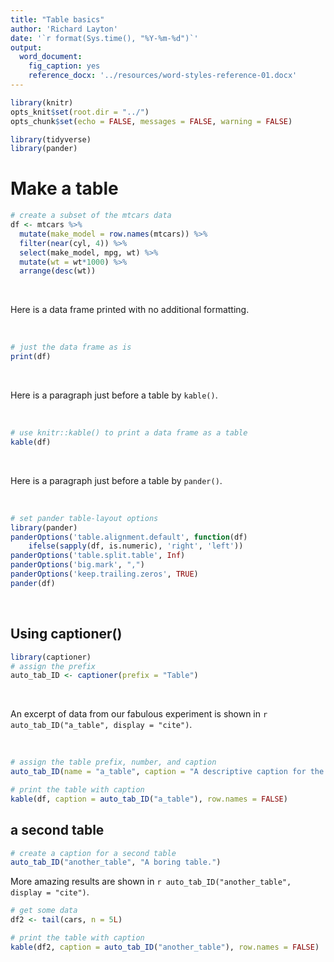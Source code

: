 ```yaml
---
title: "Table basics"
author: 'Richard Layton'
date: '`r format(Sys.time(), "%Y-%m-%d")`'
output:
  word_document:
    fig_caption: yes
    reference_docx: '../resources/word-styles-reference-01.docx'
---
```


```r
library(knitr)
opts_knit$set(root.dir = "../")
opts_chunk$set(echo = FALSE, messages = FALSE, warning = FALSE)
```

```r
library(tidyverse)
library(pander)
```

# Make a table

```r
# create a subset of the mtcars data
df <- mtcars %>%
  mutate(make_model = row.names(mtcars)) %>%
  filter(near(cyl, 4)) %>%    
  select(make_model, mpg, wt) %>%
  mutate(wt = wt*1000) %>%
  arrange(desc(wt)) 
```

<br>

Here is a data frame printed with no additional formatting. 

<br>

```r
# just the data frame as is
print(df)
```

<br>

Here is a paragraph just before a table by `kable()`. 

<br>

```r
# use knitr::kable() to print a data frame as a table 
kable(df) 
```

<br>

Here is a paragraph just before a table by `pander()`. 

<br>


```r
# set pander table-layout options
library(pander)
panderOptions('table.alignment.default', function(df)
    ifelse(sapply(df, is.numeric), 'right', 'left'))
panderOptions('table.split.table', Inf)
panderOptions('big.mark', ",")
panderOptions('keep.trailing.zeros', TRUE)
pander(df) 
```

<br> 

## Using captioner()

```r
library(captioner)
# assign the prefix
auto_tab_ID <- captioner(prefix = "Table")
```

<br>

An excerpt of data from our fabulous experiment is shown in `r auto_tab_ID("a_table", display = "cite")`. 

<br>

```r
# assign the table prefix, number, and caption 
auto_tab_ID(name = "a_table", caption = "A descriptive caption for the table.")
```

```r
# print the table with caption
kable(df, caption = auto_tab_ID("a_table"), row.names = FALSE)
```

## a second table


```r
# create a caption for a second table 
auto_tab_ID("another_table", "A boring table.")
```

More amazing results are shown in `r auto_tab_ID("another_table", display = "cite")`. 

```r
# get some data
df2 <- tail(cars, n = 5L)

# print the table with caption
kable(df2, caption = auto_tab_ID("another_table"), row.names = FALSE)
```

